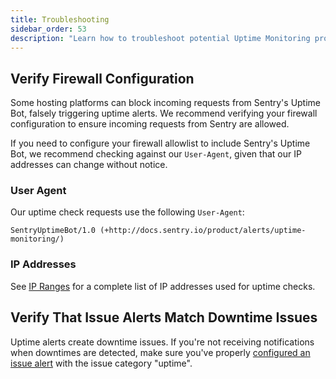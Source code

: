 ```yaml
---
title: Troubleshooting
sidebar_order: 53
description: "Learn how to troubleshoot potential Uptime Monitoring problems."
---
```


## Verify Firewall Configuration

Some hosting platforms can block incoming requests from Sentry's Uptime Bot, falsely triggering uptime alerts. We recommend verifying your firewall configuration to ensure incoming requests from Sentry are allowed.

If you need to configure your firewall allowlist to include Sentry's Uptime Bot, we recommend checking against our `User-Agent`, given that our IP addresses can change without notice.

### User Agent

Our uptime check requests use the following `User-Agent`:

```
SentryUptimeBot/1.0 (+http://docs.sentry.io/product/alerts/uptime-monitoring/)
```

### IP Addresses

See [IP Ranges](/security-legal-pii/security/ip-ranges/#uptime-monitoring) for a complete list of IP addresses used for uptime checks.

## Verify That Issue Alerts Match Downtime Issues

Uptime alerts create downtime issues. If you're not receiving notifications when downtimes are detected, make sure you've properly [configured an issue alert](/product/alerts/create-alerts/issue-alert-config/) with the issue category "uptime".
